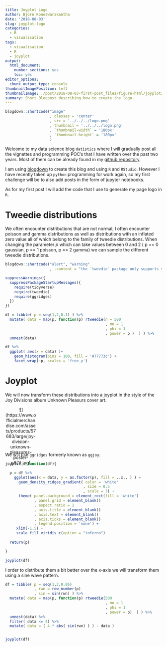 ```yaml
---
title: Joyplot Logo
author: Björn Koneswarakantha
date: '2018-08-03'
slug: joyplot-logo
categories:
  - R
  - visualisation
tags:
  - visualisation
  - R
  - joyplot
output: 
  html_document: 
    number_sections: yes
    toc: yes
editor_options: 
  chunk_output_type: console
thumbnailImagePosition: left
thumbnailImage: ./post/2018-08-03-first-post_files/figure-html/joyplot2-1.png
summary: Short Blogpost describing how to create the logo.
---
```


```r
blogdown::shortcode("image"
                    , classes = 'center'
                    , src = '../../../logo.png'
                    , thumbnail = '../../../logo.png'
                    , `thumbnail-width` = '180px'
                    , `thumbnail-height` = '180px'
                    )

```

Welcome to my data science blog `datistics` where I will gradually post all the vignettes and programming POC's that I have written over the past two years. Most of them can be already found in my [github repository](https://github.com/erblast/). 

<p></p>
<p></p>
<p></p>

I am using [blogdown](https://github.com/rstudio/blogdown) to create this blog and using `R` and `RStudio`. However I have recently taken up `python` programming for work again, so my first challenge will be to also add posts in the form of jupyter notebooks.

As for my first post I will add the code that I use to generate my page logo in `R`.

# Tweedie distributions

We often encounter distributions that are not normal, I often encounter poisson and gamma distributions as well as distributions with an inflated zero value all of which belong to the family of tweedie distributions. When changing the parameter $p$ which can take values between 0 and 2 ( p == 0 gaussian, p == 1 poisson, p == 2 gamma) we can sample the different tweedie distributions.

```r
blogdown::shortcode("alert", "warning"
                    , .content = "the `tweedie` package only supports values for 1 <= p <= 2")
```


```r
suppressWarnings({
  suppressPackageStartupMessages({
    require(tidyverse)
    require(tweedie)
    require(ggridges)
  })
})
```

```r

df = tibble( p = seq(1,2,0.1) ) %>%
  mutate( data = map(p, function(p) rtweedie(n = 500
                                             , mu = 1
                                             , phi = 1
                                             , power = p )  ) ) %>%
  unnest(data)

df %>%
  ggplot( aes(x = data) )+
    geom_histogram(bins = 100, fill = '#77773c') +
    facet_wrap(~p, scales = 'free_y')

```

# Joyplot

We will now transform these distributions into a joyplot in the style of the Joy Divisions album Unknown Pleasurs cover art.

<p></p>
<p></p>
<p></p>

<div style="width:100px; height:130px"; align="center">
![](https://www.officialmerchandise.com/assets/products/57683/large/joy-division-unknown-pleasures-poster-p8(1).jpg)
</div>

<p></p>
<p></p>
<p></p>

We will use `ggridges` formerly known as `ggjoy`.

```r

joyplot = function(df){

  p = df %>%
    ggplot(aes(x = data, y = as.factor(p), fill = ..x.. ) ) +
      geom_density_ridges_gradient( color = 'white'
                                   , size = 0.5
                                   , scale = 3) +
      theme( panel.background = element_rect(fill = 'white')
             , panel.grid = element_blank()
             , aspect.ratio = 1
             , axis.title = element_blank()
             , axis.text = element_blank()
             , axis.ticks = element_blank()
             , legend.position = 'none') +
     xlim(-1,5) +
     scale_fill_viridis_c(option = "inferno") 
  
  return(p)

}

joyplot(df)

```


I order to distribute them a bit better over the x-axis we will transform them using a sine wave pattern.

```r

df = tibble( p = seq(1,2,0.05)
             , rwn = row_number(p)
             , sin = sin(rwn) ) %>%
  mutate( data = map(p, function(p) rtweedie(500
                                             , mu = 1
                                             , phi = 1
                                             , power = p)  ) ) %>%
  unnest(data) %>%
  filter( data <= 4) %>%
  mutate( data = ( 4 * abs( sin(rwn) ) ) - data )


joyplot(df)

```

